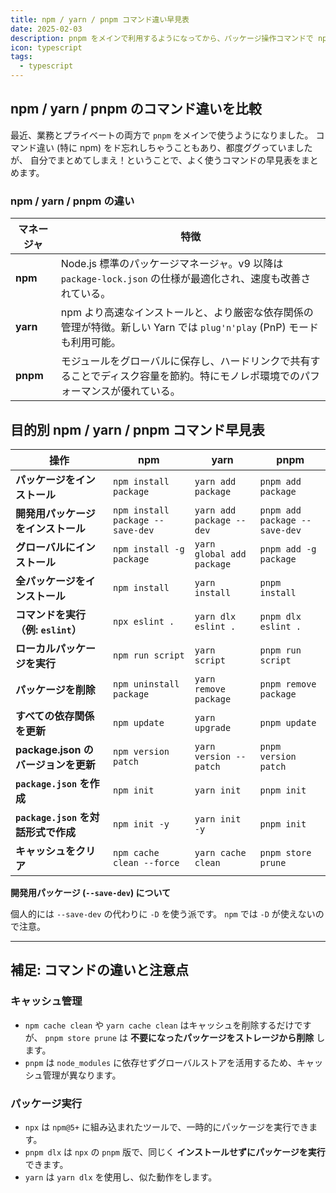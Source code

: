 ```yaml
---
title: npm / yarn / pnpm コマンド違い早見表
date: 2025-02-03
description: pnpm をメインで利用するようになってから、パッケージ操作コマンドで npm との違いをググることが増えました。npm, yarn, pnpm のコマンドを早見表としてまとめます。
icon: typescript
tags:
  - typescript
---
```


## npm / yarn / pnpm のコマンド違いを比較

最近、業務とプライベートの両方で `pnpm` をメインで使うようになりました。
コマンド違い (特に npm) をド忘れしちゃうこともあり、都度ググっていましたが、
自分でまとめてしまえ！ということで、よく使うコマンドの早見表をまとめます。

### npm / yarn / pnpm の違い

| マネージャ | 特徴                                                                                                                             |
| ---------- | -------------------------------------------------------------------------------------------------------------------------------- |
| **npm**    | Node.js 標準のパッケージマネージャ。v9 以降は `package-lock.json` の仕様が最適化され、速度も改善されている。                     |
| **yarn**   | npm より高速なインストールと、より厳密な依存関係の管理が特徴。新しい Yarn では `plug'n'play` (PnP) モードも利用可能。            |
| **pnpm**   | モジュールをグローバルに保存し、ハードリンクで共有することでディスク容量を節約。特にモノレポ環境でのパフォーマンスが優れている。 |

## 目的別 npm / yarn / pnpm コマンド早見表

| 操作                                | npm                              | yarn                      | pnpm                          |
| ----------------------------------- | -------------------------------- | ------------------------- | ----------------------------- |
| **パッケージをインストール**        | `npm install package`            | `yarn add package`        | `pnpm add package`            |
| **開発用パッケージをインストール**  | `npm install package --save-dev` | `yarn add package --dev`  | `pnpm add package --save-dev` |
| **グローバルにインストール**        | `npm install -g package`         | `yarn global add package` | `pnpm add -g package`         |
| **全パッケージをインストール**      | `npm install`                    | `yarn install`            | `pnpm install`                |
| **コマンドを実行（例: `eslint`）**  | `npx eslint .`                   | `yarn dlx eslint .`       | `pnpm dlx eslint .`           |
| **ローカルパッケージを実行**        | `npm run script`                 | `yarn script`             | `pnpm run script`             |
| **パッケージを削除**                | `npm uninstall package`          | `yarn remove package`     | `pnpm remove package`         |
| **すべての依存関係を更新**          | `npm update`                     | `yarn upgrade`            | `pnpm update`                 |
| **package.json のバージョンを更新** | `npm version patch`              | `yarn version --patch`    | `pnpm version patch`          |
| **`package.json` を作成**           | `npm init`                       | `yarn init`               | `pnpm init`                   |
| **`package.json` を対話形式で作成** | `npm init -y`                    | `yarn init -y`            | `pnpm init`                   |
| **キャッシュをクリア**              | `npm cache clean --force`        | `yarn cache clean`        | `pnpm store prune`            |

<Callout type="info">

**開発用パッケージ (`--save-dev`) について**

個人的には `--save-dev` の代わりに `-D` を使う派です。
`npm` では `-D` が使えないので注意。

</Callout>

---

## 補足: コマンドの違いと注意点

### キャッシュ管理

- `npm cache clean` や `yarn cache clean` はキャッシュを削除するだけですが、
  `pnpm store prune` は **不要になったパッケージをストレージから削除** します。
- `pnpm` は `node_modules` に依存せずグローバルストアを活用するため、キャッシュ管理が異なります。

### パッケージ実行

- `npx` は `npm@5+` に組み込まれたツールで、一時的にパッケージを実行できます。
- `pnpm dlx` は `npx` の `pnpm` 版で、同じく **インストールせずにパッケージを実行** できます。
- `yarn` は `yarn dlx` を使用し、似た動作をします。
